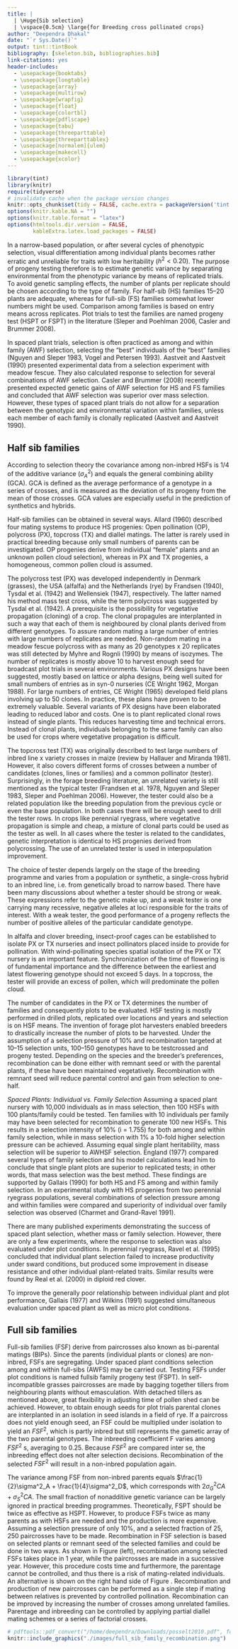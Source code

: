 ```yaml
---
title: |
  | \Huge{Sib selection}
  | \vspace{0.5cm} \large{for Breeding cross pollinated crops}
author: "Deependra Dhakal"
date: "`r Sys.Date()`"
output: tint::tintBook
bibliography: [skeleton.bib, bibliographies.bib]
link-citations: yes
header-includes:
  - \usepackage{booktabs}
  - \usepackage{longtable}
  - \usepackage{array}
  - \usepackage{multirow}
  - \usepackage{wrapfig}
  - \usepackage{float}
  - \usepackage{colortbl}
  - \usepackage{pdflscape}
  - \usepackage{tabu}
  - \usepackage{threeparttable}
  - \usepackage{threeparttablex}
  - \usepackage[normalem]{ulem}
  - \usepackage{makecell}
  - \usepackage{xcolor}
---
```


```r
library(tint)
library(knitr)
require(tidyverse)
# invalidate cache when the package version changes
knitr::opts_chunk$set(tidy = FALSE, cache.extra = packageVersion('tint'))
options(knitr.kable.NA = "")
options(knitr.table.format = "latex")
options(htmltools.dir.version = FALSE,
        kableExtra.latex.load_packages = FALSE)
```

In a narrow-based population, or after several cycles of phenotypic selection, visual differentiation among individual plants becomes rather erratic and unreliable for traits with low heritability ($h^2 <0.20$). The purpose of progeny testing therefore is to estimate genetic variance by separating environmental from the phenotypic variance by means of replicated trials. To avoid genetic sampling effects, the number of plants per replicate should be chosen according to the type of family. For half-sib (HS) families 15–20 plants are adequate, whereas for full-sib (FS) families somewhat lower numbers might be used. Comparison among families is based on entry means across replicates. Plot trials to test the families are named progeny test (HSPT or FSPT) in the literature (Sleper and Poehlman 2006, Casler and Brummer 2008).

In spaced plant trials, selection is often practiced as among and within family (AWF) selection, selecting the "best" individuals of the "best" families (Nguyen and Sleper 1983, Vogel and Petersen 1993). Aastveit and Aastveit (1990) presented experimental data from a selection experiment with meadow fescue. They also calculated response to selection for several combinations of AWF selection. Casler and Brummer (2008) recently presented expected genetic gains of AWF selection for HS and FS families and concluded that AWF selection was superior over mass selection. However, these types of spaced plant trials do not allow for a separation between the genotypic and environmental variation within families, unless each member of each family is clonally replicated (Aastveit and Aastveit 1990).

## Half sib families

According to selection theory the covariance among non-inbred HSFs is 1/4 of the additive variance ($\sigma^2_A$) and equals the general combining ability (GCA). GCA is defined as the average performance of a genotype in a series of crosses, and is measured as the deviation of its progeny from the mean of those crosses. GCA values are especially useful in the prediction of synthetics and hybrids.

Half-sib families can be obtained in several ways. Allard (1960) described four mating systems to produce HS progenies: Open pollination (OP), polycross (PX), topcross (TX) and diallel matings. The latter is rarely used in practical breeding because only small numbers of parents can be investigated. OP progenies derive from individual "female" plants and an unknown pollen cloud selection), whereas in PX and TX progenies, a homogeneous, common pollen cloud is assumed.

The polycross test (PX) was developed independently in Denmark (grasses), the USA (alfalfa) and the Netherlands (rye) by Frandsen (1940), Tysdal et al. (1942) and Wellensiek (1947), respectively. The latter named his method mass test cross, while the term polycross was suggested by Tysdal et al. (1942). A prerequisite is the possibility for vegetative propagation (cloning) of a crop. The clonal propagules are interplanted in such a way that each of them is neighboured by clonal plants derived from different genotypes. To assure random mating a large number of entries with large numbers of replicates are needed. Non-random mating in a meadow fescue polycross with as many as 20 genotypes x 20 replicates was still detected by Myhre and Rognli (1990) by means of isozymes. The number of replicates is mostly above 10 to harvest enough seed for broadcast plot trials in several environments. Various PX designs have been suggested, mostly based on lattice or alpha designs, being well suited for small numbers of entries as in syn-0 nurseries (CE Wright 1962, Morgan 1988). For large numbers of entries, CE Wright (1965) developed field plans involving up to 50 clones. In practice, these plans have proven to be extremely valuable. Several variants of PX designs have been elaborated leading to reduced labor and costs. One is to plant replicated clonal rows instead of single plants. This reduces harvesting time and technical errors. Instead of clonal plants, individuals belonging to the same family can also be used for crops where vegetative propagation is difficult.

The topcross test (TX) was originally described to test large numbers of inbred line x variety crosses in maize (review by Hallauer and Miranda 1981). However, it also covers different forms of crosses between a number of candidates (clones, lines or families) and a common pollinator (tester). Surprisingly, in the forage breeding literature, an unrelated variety is still mentioned as the typical tester (Frandsen et al. 1978, Nguyen and Sleper 1983, Sleper and Poehlman 2006). However, the tester could also be a related population like the breeding population from the previous cycle or even the base population. In both cases there will be enough seed to drill the tester rows. In crops like perennial ryegrass, where vegetative propagation is simple and cheap, a mixture of clonal parts could be used as the tester as well. In all cases where the tester is related to the candidates, genetic interpretation is identical to HS progenies derived from polycrossing. The use of an unrelated tester is used in interpopulation improvement.

The choice of tester depends largely on the stage of the breeding programme and varies from a population or synthetic, a single-cross hybrid to an inbred line, i.e. from genetically broad to narrow based. There have been many discussions about whether a tester should be strong or weak. These expressions refer to the genetic make up, and a weak tester is one carrying many recessive, negative alleles at loci responsible for the traits of interest. With a weak tester, the good performance of a progeny reflects the number of positive alleles of the particular candidate genotype.

In alfalfa and clover breeding, insect-proof cages can be established to isolate PX or TX nurseries and insect pollinators placed inside to provide for pollination. With wind-pollinating species spatial isolation of the PX or TX nursery is an important feature. Synchronization of the time of flowering is of fundamental importance and the difference between the earliest and latest flowering genotype should not exceed 5 days. In a topcross, the tester will provide an excess of pollen, which will predominate the pollen cloud.

The number of candidates in the PX or TX determines the number of families and consequently plots to be evaluated. HSF testing is mostly performed in drilled plots, replicated over locations and years and selection is on HSF means. The invention of forage plot harvesters enabled breeders to drastically increase the number of plots to be harvested. Under the assumption of a selection pressure of 10\% and recombination targeted at 10–15 selection units, 100–150 genotypes have to be testcrossed and progeny tested. Depending on the species and the breeder’s preferences, recombination can be done either with remnant seed or with the parental plants, if these have been maintained vegetatively. Recombination with remnant seed will reduce parental control and gain from selection to one-half.

*Spaced Plants: Individual vs. Family Selection* Assuming a spaced plant nursery with 10,000 individuals as in mass selection, then 100 HSFs with 100 plants/family could be tested. Ten families with 10 individuals per family may have been selected for recombination to generate 100 new HSFs. This results in a selection intensity of 10\% (i = 1.755) for both among and within family selection, while in mass selection with 1\% a 10-fold higher selection pressure can be achieved. Assuming equal single plant heritability, mass selection will be superior to AWHSF selection. England (1977) compared several types of family selection and his model calculations lead him to conclude that single plant plots are superior to replicated tests; in other words, that mass selection was the best method. These findings are supported by Gallais (1990) for both HS and FS among and within family selection. In an experimental study with HS progenies from two perennial ryegrass populations, several combinations of selection pressure among and within families were compared and superiority of individual over family selection was observed (Charmet and Grand-Ravel 1991).

There are many published experiments demonstrating the success of spaced plant selection, whether mass or family selection. However, there are only a few experiments, where the response to selection was also evaluated under plot conditions. In perennial ryegrass, Ravel et al. (1995) concluded that individual plant selection failed to increase productivity under sward conditions, but produced some improvement in disease resistance and other individual plant-related traits. Similar results were found by Real et al. (2000) in diploid red clover.

To improve the generally poor relationship between individual plant and plot performance, Gallais (1977) and Wilkins (1991) suggested simultaneous evaluation under spaced plant as well as micro plot conditions.

## Full sib families

Full-sib families (FSF) derive from paircrosses also known as bi-parental matings (BIPs). Since the parents (individual plants or clones) are non-inbred, FSFs are segregating. Under spaced plant conditions selection among and within full-sibs (AWFS) may be carried out. Testing FSFs under plot conditions is named fullsib family progeny test (FSPT). In self-incompatible grasses paircrosses are made by bagging together tillers from neighbouring plants without emasculation. With detached tillers as mentioned above, great flexibility in adjusting time of pollen shed can be achieved. However, to obtain enough seeds for plot trials parental clones are interplanted in an isolation in seed islands in a field of rye. If a paircross does not yield enough seed, an FSF could be multiplied under isolation to yield an $FSF^2$, which is partly inbred but still represents the gametic array of the two parental genotypes. The inbreeding coefficient F varies among $FSF^2$ s, averaging to 0.25. Because $FSF^2$ are compared inter se, the inbreeding effect does not alter selection decisions. Recombination of the selected $FSF^2$ will result in a non-inbred population again.

The variance among FSF from non-inbred parents equals $\frac{1}{2}\sigma^2_A + \frac{1}{4}\sigma^2_D$, which corresponds with $2 \sigma^2_GCA + \sigma^2_SCA$. The small fraction of nonadditive genetic variance can be largely ignored in practical breeding programmes. Theoretically, FSPT should be twice as effective as HSPT. However, to produce FSFs twice as many parents as with HSFs are needed and the production is more expensive. Assuming a selection pressure of only 10\%, and a selected fraction of 25, 250 paircrosses have to be made. Recombination in FSF selection is based on selected plants or remnant seed of the selected families and could be done in two ways. As shown in Figure \ref{fig:full-sib-family-recombination} (left), recombination among selected FSFs takes place in 1 year, while the paircrosses are made in a successive year. However, this procedure costs time and furthermore, the parentage cannot be controlled, and thus there is a risk of mating-related individuals. An alternative is shown on the right hand side of Figure \ref{fig:full-sib-family-recombination}. Recombination and production of new paircrosses can be performed as a single step if mating between relatives is prevented by controlled pollination. Recombination can be improved by increasing the number of crosses among unrelated families. Parentage and inbreeding can be controlled by applying partial diallel mating schemes or a series of factorial crosses.

```r
# pdftools::pdf_convert("/home/deependra/Downloads/posselt2010.pdf", format = "png", pages = 18, filenames = "./images/full_sib_family_recombination.png", dpi = 200)
knitr::include_graphics("./images/full_sib_family_recombination.png")
```

